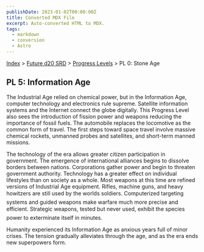 ```yaml
---
publishDate: 2023-01-02T00:00:00Z
title: Converted MDX File
excerpt: Auto-converted HTML to MDX.
tags:
  - markdown
  - conversion
  - Astro
---
```






[Index](-index) > [Future d20 SRD](future-d20-srd-index) > [Progress Levels](future-d20-srd-progress-levels-index) > PL 0: Stone Age




## PL 5: Information Age


The Industrial Age relied on chemical power, but in the Information Age, computer technology and electronics rule supreme. Satellite information systems and the Internet connect the globe digitally. This Progress Level also sees the introduction of fission power and weapons reducing the importance of fossil fuels. The automobile replaces the locomotive as the common form of travel. The first steps toward space travel involve massive chemical rockets, unmanned probes and satellites, and short-term manned missions.


The technology of the era allows greater citizen participation in government. The emergence of international alliances begins to dissolve borders between nations. Corporations gather power and begin to threaten government authority. Technology has a greater effect on individual lifestyles than on society as a whole. Most weapons at this time are refined versions of Industrial Age equipment. Rifles, machine guns, and heavy howitzers are still used by the worlds soldiers. Computerized targeting systems and guided weapons make warfare much more precise and efficient. Strategic weapons, tested but never used, exhibit the species power to exterminate itself in minutes.


Humanity experienced its Information Age as anxious years full of minor crises. The tension gradually alleviates through the age, and as the era ends new superpowers form.



